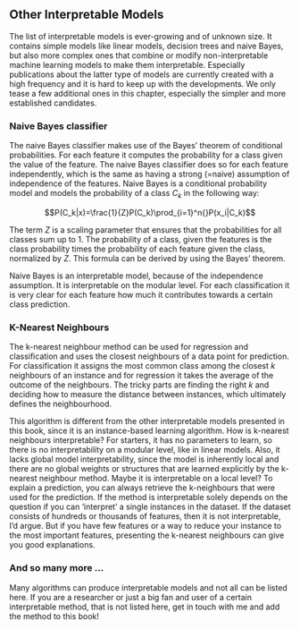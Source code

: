 
## Other Interpretable Models
The list of interpretable models is ever-growing and of unknown size.
It contains simple models like linear models, decision trees and naive Bayes, but also more complex ones that combine or modify non-interpretable machine learning models to make them interpretable.
Especially publications about the latter type of models are currently created with a high frequency and it is hard to keep up with the developments.
We only tease a few additional ones in this chapter, especially the simpler and more established candidates.

### Naive Bayes classifier
The naive Bayes classifier makes use of the Bayes' theorem of conditional probabilities.
For each feature it computes the probability for a class given the value of the feature.
The naive Bayes classifier does so for each feature independently, which is the same as having a strong (=naive) assumption of independence of the features.
Naive Bayes is a conditional probability model and models the probability of a class $C_k$ in the following way:

$$P(C_k|x)=\frac{1}{Z}P(C_k)\prod_{i=1}^n{}P(x_i|C_k)$$

The term $Z$ is a scaling parameter that ensures that the probabilities for all classes sum up to 1.
The probability of a class, given the features is the class probability times the probability of each feature given the class, normalized by $Z$.
This formula can be derived by using the Bayes' theorem.

Naive Bayes is an interpretable model, because of the independence assumption.
It is interpretable on the modular level.
For each classification it is very clear for each feature how much it contributes towards a certain class prediction.

### K-Nearest Neighbours
The k-nearest neighbour method can be used for regression and classification and uses the closest neighbours of a data point for prediction.
For classification it assigns the most common class among the closest $k$ neighbours of an instance and for regression it takes the average of the outcome of the neighbours.
The tricky parts are finding the right $k$ and deciding how to measure the distance between instances, which ultimately defines the neighbourhood.


This algorithm is different from the other interpretable models presented in this book, since it is an instance-based learning algorithm.
How is k-nearest neighbours interpretable?
For starters, it has no parameters to learn, so there is no interpretability on a modular level, like in linear models.
Also, it lacks global model interpretability, since the model is inherently local and there are no global weights or structures that are learned explicitly by the k-nearest neighbour method.
Maybe it is interpretable on a local level?
To explain a prediction, you can always retrieve the k-neighbours that were used for the prediction.
If the method is interpretable solely depends on the question if you can 'interpret' a single instances in the dataset.
If the dataset consists of hundreds or thousands of features, then it is not interpretable, I'd argue.
But if you have few features or a way to reduce your instance to the most important features, presenting the k-nearest neighbours can give you good explanations.


### And so many more ...
Many algorithms can produce interpretable models and not all can be listed here.
If you are a researcher or just a big fan and user of a certain interpretable method, that is not listed here, get in touch with me and add the method to this book!
